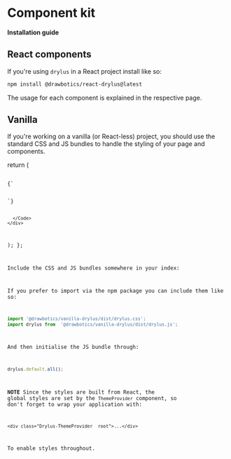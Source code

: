 

# Component kit

__Installation guide__

## React components
If you're using `drylus` in a React project install like so:
```bash
npm install @drawbotics/react-drylus@latest
```
The usage for each component is explained in the respective page.

## Vanilla
If you're working on a vanilla (or React-less) project, you should use the standard CSS and JS bundles to handle the styling of your page and components.

  return (
    <div>
      <Code className="html">
        {`<link rel="stylesheet" type="text/css" href="//cdn.drawbotics.com/vanilla-drylus/${packageJson.version}/drylus.css" />
<script src="//cdn.drawbotics.com/vanilla-drylus/${packageJson.version}/drylus.js"></script>`}
      </Code>
    </div>
  );
};


Include the CSS and JS bundles somewhere in your index:
<HTMLImport />

If you prefer to import via the npm package you can include them like so:
```js
import '@drawbotics/vanilla-drylus/dist/drylus.css';
import drylus from  '@drawbotics/vanilla-drylus/dist/drylus.js';
```

And then initialise the JS bundle through:
```js
drylus.default.all();
```

__NOTE__
Since the styles are built from React, the global styles are set by the `ThemeProvider` component, so don't forget to wrap your application with:
```
<div class="Drylus-ThemeProvider__root">...</div>
```
To enable styles throughout.
